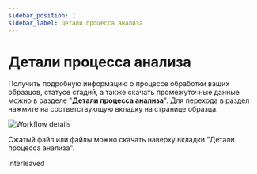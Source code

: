 ```yaml
---
sidebar_position: 1
sidebar_label: Детали процесса анализа
---
```


# Детали процесса анализа

Получить подробную информацию о процессе обработки ваших образцов, статусе стадий, а также скачать 
промежуточные данные можно в разделе "**Детали процесса анализа**".
Для перехода в раздел нажмите на соответствующую вкладку на странице образца:

![Workflow details](/img/rus/18-workflow-details.png)


Сжатый файл или файлы можно скачать наверху вкладки "Детали процесса анализа".

interleaved

